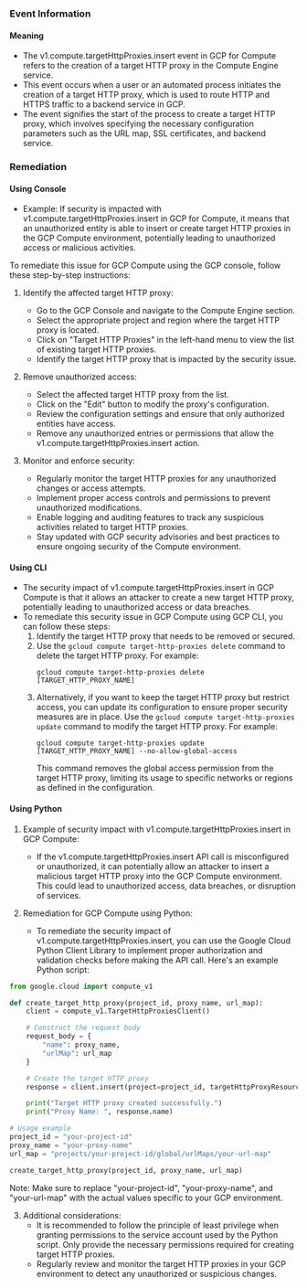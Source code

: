 
### Event Information

#### Meaning

- The v1.compute.targetHttpProxies.insert event in GCP for Compute refers to the creation of a target HTTP proxy in the Compute Engine service.
- This event occurs when a user or an automated process initiates the creation of a target HTTP proxy, which is used to route HTTP and HTTPS traffic to a backend service in GCP.
- The event signifies the start of the process to create a target HTTP proxy, which involves specifying the necessary configuration parameters such as the URL map, SSL certificates, and backend service.

### Remediation

#### Using Console

- Example: If security is impacted with v1.compute.targetHttpProxies.insert in GCP for Compute, it means that an unauthorized entity is able to insert or create target HTTP proxies in the GCP Compute environment, potentially leading to unauthorized access or malicious activities.

To remediate this issue for GCP Compute using the GCP console, follow these step-by-step instructions:

1. Identify the affected target HTTP proxy: 
   - Go to the GCP Console and navigate to the Compute Engine section.
   - Select the appropriate project and region where the target HTTP proxy is located.
   - Click on "Target HTTP Proxies" in the left-hand menu to view the list of existing target HTTP proxies.
   - Identify the target HTTP proxy that is impacted by the security issue.

2. Remove unauthorized access:
   - Select the affected target HTTP proxy from the list.
   - Click on the "Edit" button to modify the proxy's configuration.
   - Review the configuration settings and ensure that only authorized entities have access.
   - Remove any unauthorized entries or permissions that allow the v1.compute.targetHttpProxies.insert action.

3. Monitor and enforce security:
   - Regularly monitor the target HTTP proxies for any unauthorized changes or access attempts.
   - Implement proper access controls and permissions to prevent unauthorized modifications.
   - Enable logging and auditing features to track any suspicious activities related to target HTTP proxies.
   - Stay updated with GCP security advisories and best practices to ensure ongoing security of the Compute environment.

#### Using CLI

- The security impact of v1.compute.targetHttpProxies.insert in GCP Compute is that it allows an attacker to create a new target HTTP proxy, potentially leading to unauthorized access or data breaches.
- To remediate this security issue in GCP Compute using GCP CLI, you can follow these steps:
  1. Identify the target HTTP proxy that needs to be removed or secured.
  2. Use the `gcloud compute target-http-proxies delete` command to delete the target HTTP proxy. For example:
     ```
     gcloud compute target-http-proxies delete [TARGET_HTTP_PROXY_NAME]
     ```
  3. Alternatively, if you want to keep the target HTTP proxy but restrict access, you can update its configuration to ensure proper security measures are in place. Use the `gcloud compute target-http-proxies update` command to modify the target HTTP proxy. For example:
     ```
     gcloud compute target-http-proxies update [TARGET_HTTP_PROXY_NAME] --no-allow-global-access
     ```
     This command removes the global access permission from the target HTTP proxy, limiting its usage to specific networks or regions as defined in the configuration.

#### Using Python

1. Example of security impact with v1.compute.targetHttpProxies.insert in GCP Compute:
   - If the v1.compute.targetHttpProxies.insert API call is misconfigured or unauthorized, it can potentially allow an attacker to insert a malicious target HTTP proxy into the GCP Compute environment. This could lead to unauthorized access, data breaches, or disruption of services.

2. Remediation for GCP Compute using Python:
   - To remediate the security impact of v1.compute.targetHttpProxies.insert, you can use the Google Cloud Python Client Library to implement proper authorization and validation checks before making the API call. Here's an example Python script:

```python
from google.cloud import compute_v1

def create_target_http_proxy(project_id, proxy_name, url_map):
    client = compute_v1.TargetHttpProxiesClient()

    # Construct the request body
    request_body = {
        "name": proxy_name,
        "urlMap": url_map
    }

    # Create the target HTTP proxy
    response = client.insert(project=project_id, targetHttpProxyResource=request_body)

    print("Target HTTP proxy created successfully.")
    print("Proxy Name: ", response.name)

# Usage example
project_id = "your-project-id"
proxy_name = "your-proxy-name"
url_map = "projects/your-project-id/global/urlMaps/your-url-map"

create_target_http_proxy(project_id, proxy_name, url_map)
```

Note: Make sure to replace "your-project-id", "your-proxy-name", and "your-url-map" with the actual values specific to your GCP environment.

3. Additional considerations:
   - It is recommended to follow the principle of least privilege when granting permissions to the service account used by the Python script. Only provide the necessary permissions required for creating target HTTP proxies.
   - Regularly review and monitor the target HTTP proxies in your GCP environment to detect any unauthorized or suspicious changes.

